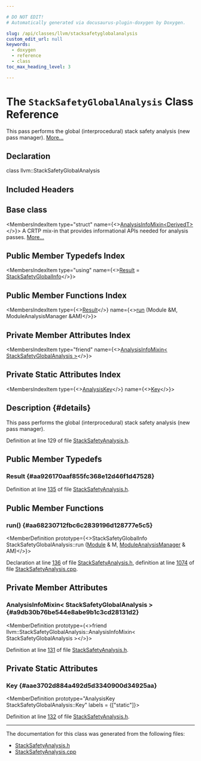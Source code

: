 ```yaml
---

# DO NOT EDIT!
# Automatically generated via docusaurus-plugin-doxygen by Doxygen.

slug: /api/classes/llvm/stacksafetyglobalanalysis
custom_edit_url: null
keywords:
  - doxygen
  - reference
  - class
toc_max_heading_level: 3

---
```





# The `StackSafetyGlobalAnalysis` Class Reference

<DoxygenPage pluginConfig={pluginConfig}>

This pass performs the global (interprocedural) stack safety analysis (new pass manager). <a href="#details">More...</a>

## Declaration

<CodeBlock>class llvm::StackSafetyGlobalAnalysis</CodeBlock>

## Included Headers

<IncludesList>
<IncludesListItem
  filePath="llvm/Analysis/StackSafetyAnalysis.h"
  permalink="/docs/api/files/include/include/llvm/include/llvm/analysis/stacksafetyanalysis-h"
  isLocal="true" />
</IncludesList>

## Base class

<MembersIndex>

<MembersIndexItem
  type="struct"
  name={<><a href="/docs/api/structs/llvm/analysisinfomixin">AnalysisInfoMixin&lt;DerivedT&gt;</a></>}>
A CRTP mix-in that provides informational APIs needed for analysis passes. <a href="/docs/api/structs/llvm/analysisinfomixin/#details">More...</a>
</MembersIndexItem>

</MembersIndex>

## Public Member Typedefs Index

<MembersIndex>

<MembersIndexItem
  type="using"
  name={<><a href="#aa926170aaf855fc368e12d46f1d47528">Result</a> = <a href="/docs/api/classes/llvm/stacksafetyglobalinfo">StackSafetyGlobalInfo</a></>}>
</MembersIndexItem>

</MembersIndex>

## Public Member Functions Index

<MembersIndex>

<MembersIndexItem
  type={<><a href="#aa926170aaf855fc368e12d46f1d47528">Result</a></>}
  name={<><a href="#aa68230712fbc6c2839196d128777e5c5">run</a> (Module &amp;M, ModuleAnalysisManager &amp;AM)</>}>
</MembersIndexItem>

</MembersIndex>

## Private Member Attributes Index

<MembersIndex>

<MembersIndexItem
  type="friend"
  name={<><a href="#a9db30b76be544e8abe9b1c3cd28131d2">AnalysisInfoMixin&lt; StackSafetyGlobalAnalysis &gt;</a></>}>
</MembersIndexItem>

</MembersIndex>

## Private Static Attributes Index

<MembersIndex>

<MembersIndexItem
  type={<><a href="/docs/api/structs/llvm/analysiskey">AnalysisKey</a></>}
  name={<><a href="#aae3702d884a492d5d3340900d34925aa">Key</a></>}>
</MembersIndexItem>

</MembersIndex>

## Description {#details}

This pass performs the global (interprocedural) stack safety analysis (new pass manager).

Definition at line 129 of file <a href="/docs/api/files/include/include/llvm/include/llvm/analysis/stacksafetyanalysis-h">StackSafetyAnalysis.h</a>.

<SectionDefinition>

## Public Member Typedefs

### Result {#aa926170aaf855fc368e12d46f1d47528}

<MemberDefinition
  prototype="using llvm::StackSafetyGlobalAnalysis::Result =  StackSafetyGlobalInfo">

Definition at line <a href="/docs/api/files/include/include/llvm/include/llvm/analysis/stacksafetyanalysis-h/#l00135">135</a> of file <a href="/docs/api/files/include/include/llvm/include/llvm/analysis/stacksafetyanalysis-h">StackSafetyAnalysis.h</a>.
</MemberDefinition>

</SectionDefinition>

<SectionDefinition>

## Public Member Functions

### run() {#aa68230712fbc6c2839196d128777e5c5}

<MemberDefinition
  prototype={<>StackSafetyGlobalInfo StackSafetyGlobalAnalysis::run (<a href="/docs/api/classes/llvm/module">Module</a> &amp; M, <a href="/docs/api/namespaces/llvm/#af9c9208365fd9ce11392b4d79485e259">ModuleAnalysisManager</a> &amp; AM)</>}>

Declaration at line <a href="/docs/api/files/include/include/llvm/include/llvm/analysis/stacksafetyanalysis-h/#l00136">136</a> of file <a href="/docs/api/files/include/include/llvm/include/llvm/analysis/stacksafetyanalysis-h">StackSafetyAnalysis.h</a>, definition at line <a href="/docs/api/files/lib/lib/analysis/stacksafetyanalysis-cpp/#l01074">1074</a> of file <a href="/docs/api/files/lib/lib/analysis/stacksafetyanalysis-cpp">StackSafetyAnalysis.cpp</a>.
</MemberDefinition>

</SectionDefinition>

<SectionDefinition>

## Private Member Attributes

### AnalysisInfoMixin&lt; StackSafetyGlobalAnalysis &gt; {#a9db30b76be544e8abe9b1c3cd28131d2}

<MemberDefinition
  prototype={<>friend llvm::StackSafetyGlobalAnalysis::AnalysisInfoMixin&lt; StackSafetyGlobalAnalysis &gt;</>}>

Definition at line <a href="/docs/api/files/include/include/llvm/include/llvm/analysis/stacksafetyanalysis-h/#l00131">131</a> of file <a href="/docs/api/files/include/include/llvm/include/llvm/analysis/stacksafetyanalysis-h">StackSafetyAnalysis.h</a>.
</MemberDefinition>

</SectionDefinition>

<SectionDefinition>

## Private Static Attributes

### Key {#aae3702d884a492d5d3340900d34925aa}

<MemberDefinition
  prototype="AnalysisKey StackSafetyGlobalAnalysis::Key"
  labels = {["static"]}>

Definition at line <a href="/docs/api/files/include/include/llvm/include/llvm/analysis/stacksafetyanalysis-h/#l00132">132</a> of file <a href="/docs/api/files/include/include/llvm/include/llvm/analysis/stacksafetyanalysis-h">StackSafetyAnalysis.h</a>.
</MemberDefinition>

</SectionDefinition>

<hr/>

The documentation for this class was generated from the following files:

<ul>
<li><a href="/docs/api/files/include/include/llvm/include/llvm/analysis/stacksafetyanalysis-h">StackSafetyAnalysis.h</a></li>
<li><a href="/docs/api/files/lib/lib/analysis/stacksafetyanalysis-cpp">StackSafetyAnalysis.cpp</a></li>
</ul>

</DoxygenPage>
